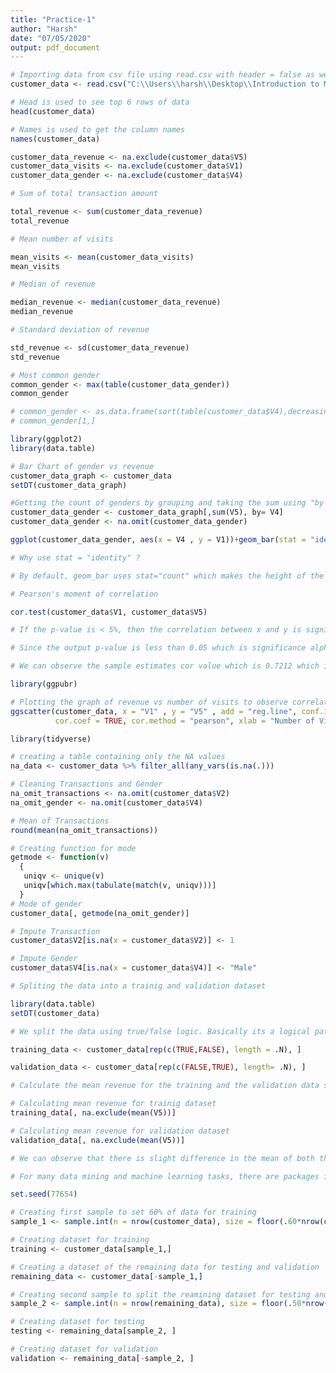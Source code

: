 ```yaml
---
title: "Practice-1"
author: "Harsh"
date: "07/05/2020"
output: pdf_document
---
```


```r
# Importing data from csv file using read.csv with header = false as we don't have headers in our csv file
customer_data <- read.csv("C:\\Users\\harsh\\Desktop\\Introduction to Machine learning and Data Mining\\Practice 1\\customertxndata.csv" ,header = F)

# Head is used to see top 6 rows of data
head(customer_data)

# Names is used to get the column names
names(customer_data)

```

```r
customer_data_revenue <- na.exclude(customer_data$V5)
customer_data_visits <- na.exclude(customer_data$V1)
customer_data_gender <- na.exclude(customer_data$V4)

# Sum of total transaction amount

total_revenue <- sum(customer_data_revenue)
total_revenue

# Mean number of visits

mean_visits <- mean(customer_data_visits)
mean_visits

# Median of revenue

median_revenue <- median(customer_data_revenue)
median_revenue

# Standard deviation of revenue

std_revenue <- sd(customer_data_revenue)
std_revenue

# Most common gender
common_gender <- max(table(customer_data_gender))
common_gender

# common_gender <- as.data.frame(sort(table(customer_data$V4),decreasing = T))
# common_gender[1,]

```

```r

library(ggplot2)
library(data.table)

# Bar Chart of gender vs revenue
customer_data_graph <- customer_data
setDT(customer_data_graph)

#Getting the count of genders by grouping and taking the sum using "by and sum function" in the data.table
customer_data_gender <- customer_data_graph[,sum(V5), by= V4]
customer_data_gender <- na.omit(customer_data_gender)

ggplot(customer_data_gender, aes(x = V4 , y = V1))+geom_bar(stat = "identity",fill = "blue")+xlab("Gender")+ylab("Revenue")

# Why use stat = "identity" ?

# By default, geom_bar uses stat="count" which makes the height of the bar proportion to the number of cases in each group (or if the weight aethetic is supplied, the sum of the weights). If you want the heights of the bars to represent values in the data, use stat="identity" and map a variable to the y aesthetic.

```

```r
# Pearson's moment of correlation

cor.test(customer_data$V1, customer_data$V5)

# If the p-value is < 5%, then the correlation between x and y is significant.

# Since the output p-value is less than 0.05 which is significance alpha value we can say that the number of visits and revenue are significant.

# We can observe the sample estimates cor value which is 0.7212 which is positive and close to one. So we can conclude that number of visits and revenue are highly correlated.

library(ggpubr)

# Plotting the graph of revenue vs number of visits to observe correlation 
ggscatter(customer_data, x = "V1" , y = "V5" , add = "reg.line", conf.int = TRUE, 
          cor.coef = TRUE, cor.method = "pearson", xlab = "Number of Visits", ylab = "Revenue")

```

```r
library(tidyverse)

# creating a table containing only the NA values
na_data <- customer_data %>% filter_all(any_vars(is.na(.)))

```

```r

# Cleaning Transactions and Gender
na_omit_transactions <- na.omit(customer_data$V2)
na_omit_gender <- na.omit(customer_data$V4)

# Mean of Transactions
round(mean(na_omit_transactions))

# Creating function for mode
getmode <- function(v) 
  {
   uniqv <- unique(v)
   uniqv[which.max(tabulate(match(v, uniqv)))]
  }
# Mode of gender
customer_data[, getmode(na_omit_gender)]

# Impute Transaction
customer_data$V2[is.na(x = customer_data$V2)] <- 1

# Impute Gender
customer_data$V4[is.na(x = customer_data$V4)] <- "Male"

```

```r

# Spliting the data into a trainig and validation dataset 

library(data.table)
setDT(customer_data)

# We split the data using true/false logic. Basically its a logical pattern which on repetition gives even rows or odd rows.

training_data <- customer_data[rep(c(TRUE,FALSE), length = .N), ] 

validation_data <- customer_data[rep(c(FALSE,TRUE), length= .N), ]

```

```r

# Calculate the mean revenue for the training and the validation data sets and compare them. Comment on the difference.

# Calculating mean revenue for trainig dataset
training_data[, na.exclude(mean(V5))]

# Calculating mean revenue for validation dataset
validation_data[, na.exclude(mean(V5))]

# We can observe that there is slight difference in the mean of both the variables. This is because training data might have some low values and validation data might have higher values because of which training data has lower mean value compared to validation data.

```

```r

# For many data mining and machine learning tasks, there are packages in R. Use the sample() function to split the data set, so that 60% is used for training and 20% is used for testing, and another 20% is used for validation. To ensure that your code is reproducible and that everyone gets the same result, use the number 77654 as your seed for the random number generator. Use the code fragment below for reference:

set.seed(77654)

# Creating first sample to set 60% of data for training
sample_1 <- sample.int(n = nrow(customer_data), size = floor(.60*nrow(customer_data)), replace = F)

# Creating dataset for training
training <- customer_data[sample_1,]

# Creating a dataset of the remaining data for testing and validation
remaining_data <- customer_data[-sample_1,]

# Creating second sample to split the reamining dataset for testing and validation
sample_2 <- sample.int(n = nrow(remaining_data), size = floor(.50*nrow(remaining_data)), replace = F)

# Creating dataset for testing
testing <- remaining_data[sample_2, ]

# Creating dataset for validation
validation <- remaining_data[-sample_2, ]

```
